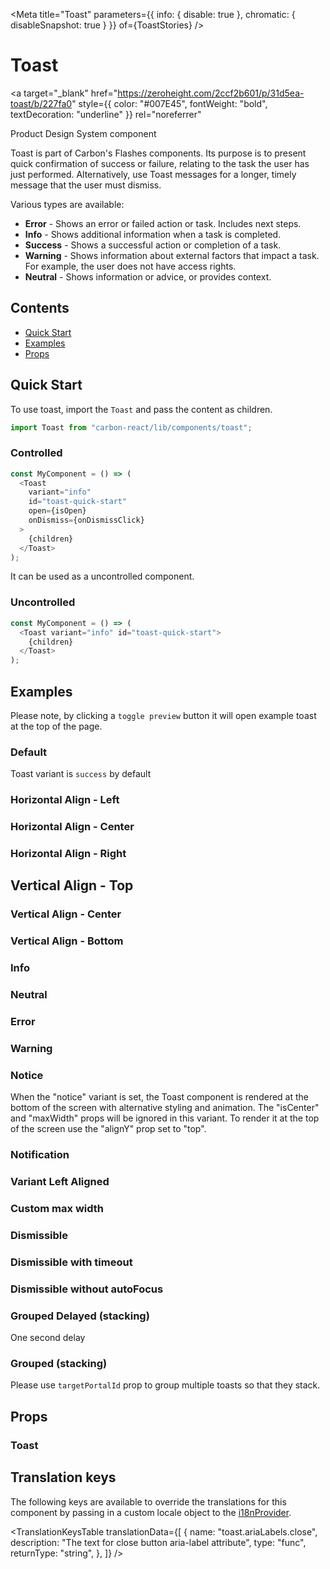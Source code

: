 

<Meta
  title="Toast"
  parameters={{ info: { disable: true }, chromatic: { disableSnapshot: true } }}
  of={ToastStories}
/>

# Toast

<a
  target="_blank"
  href="https://zeroheight.com/2ccf2b601/p/31d5ea-toast/b/227fa0"
  style={{ color: "#007E45", fontWeight: "bold", textDecoration: "underline" }}
  rel="noreferrer"
>
  Product Design System component
</a>

Toast is part of Carbon's Flashes components.
Its purpose is to present quick confirmation of success or failure, relating to the task the user has just performed. Alternatively, use Toast messages for a longer, timely message that the user must dismiss.

Various types are available:

- **Error** - Shows an error or failed action or task. Includes next steps.
- **Info** - Shows additional information when a task is completed.
- **Success** - Shows a successful action or completion of a task.
- **Warning** - Shows information about external factors that impact a task. For example, the user does not have access rights.
- **Neutral** - Shows information or advice, or provides context.

## Contents

- [Quick Start](#quick-start)
- [Examples](#examples)
- [Props](#props)

## Quick Start

To use toast, import the `Toast` and pass the content as children.

```javascript
import Toast from "carbon-react/lib/components/toast";
```

### Controlled

```javascript
const MyComponent = () => (
  <Toast
    variant="info"
    id="toast-quick-start"
    open={isOpen}
    onDismiss={onDismissClick}
  >
    {children}
  </Toast>
);
```

It can be used as a uncontrolled component.

### Uncontrolled

```javascript
const MyComponent = () => (
  <Toast variant="info" id="toast-quick-start">
    {children}
  </Toast>
);
```

## Examples

Please note, by clicking a `toggle preview` button it will open example toast at the top of the page.

### Default

Toast variant is `success` by default

<Canvas name="default" of={ToastStories.Default} />

### Horizontal Align - Left

<Canvas name="horizontal left aligned" of={ToastStories.AlignedLeft} />

### Horizontal Align - Center

<Canvas name="horizontal center aligned" of={ToastStories.AlignedCenter} />

### Horizontal Align - Right

<Canvas name="horizontal right aligned" of={ToastStories.AlignedRight} />

## Vertical Align - Top

<Canvas name="vertical top aligned" of={ToastStories.AlignedYTop} />

### Vertical Align - Center

<Canvas name="vertical center aligned" of={ToastStories.AlignedYCenter} />

### Vertical Align - Bottom

<Canvas name="vertical bottom aligned" of={ToastStories.AlignedYBottom} />

### Info

<Canvas name="info" of={ToastStories.Info} />

### Neutral

<Canvas name="neutral" of={ToastStories.Neutral} />

### Error

<Canvas name="error" of={ToastStories.Error} />

### Warning

<Canvas name="warning" of={ToastStories.Warning} />

### Notice

When the "notice" variant is set, the Toast component is rendered at the bottom of the screen with alternative styling and animation.
The "isCenter" and "maxWidth" props will be ignored in this variant.
To render it at the top of the screen use the "alignY" prop set to "top".

<Canvas name="notice" of={ToastStories.Notice} />

### Notification

<Canvas name="notification" of={ToastStories.Notification} />

### Variant Left Aligned

<Canvas name="left aligned" of={ToastStories.LeftAligned} />

### Custom max width

<Canvas name="custom-max-width" of={ToastStories.CustomMaxWidth} />

### Dismissible

<Canvas name="dismissible" of={ToastStories.Dismissible} />

### Dismissible with timeout

<Canvas
  name="dismissible-with-timeout"
  of={ToastStories.DismissibleWithTimeout}
/>

### Dismissible without autoFocus

<Canvas
  name="dismissible without autoFocus"
  of={ToastStories.DismissibleWithoutAutoFocus}
/>

### Grouped Delayed (stacking)

One second delay

<Canvas name="stacked-delayed" of={ToastStories.StackedDelayed} />

### Grouped (stacking)

Please use `targetPortalId` prop to group multiple toasts so that they stack.

<Canvas name="stacked" of={ToastStories.Stacked} />

## Props

### Toast

<ArgTypes of={ToastStories} />

## Translation keys

The following keys are available to override the translations for this component by passing in a custom locale object to the
[i18nProvider](https://carbon.sage.com/?path=/story/documentation-i18n--page).

<TranslationKeysTable
  translationData={[
    {
      name: "toast.ariaLabels.close",
      description: "The text for close button aria-label attribute",
      type: "func",
      returnType: "string",
    },
  ]}
/>
